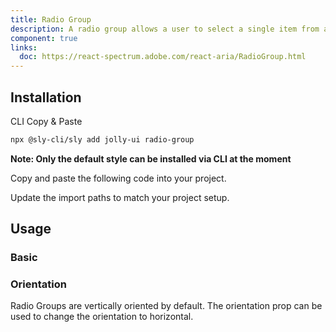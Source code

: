 ```yaml
---
title: Radio Group
description: A radio group allows a user to select a single item from a list of mutually exclusive options.
component: true
links:
  doc: https://react-spectrum.adobe.com/react-aria/RadioGroup.html
---
```


<ComponentPreview name="radio-group-demo" />

## Installation

<Tabs defaultValue="cli">

<TabsList>
  <TabsTrigger value="cli">CLI</TabsTrigger>
  <TabsTrigger value="manual">Copy & Paste</TabsTrigger>
</TabsList>

<TabsContent value="cli">

```bash
npx @sly-cli/sly add jolly-ui radio-group
```

**Note: Only the default style can be installed via CLI at the moment**

</TabsContent>

<TabsContent value="manual">

<Steps>

<Step>Copy and paste the following code into your project.</Step>

<ComponentSource name="radio-group" />

<Step>Update the import paths to match your project setup.</Step>

</Steps>

</TabsContent>

</Tabs>

## Usage

### Basic

<ComponentPreview name="radio-group-demo" />

### Orientation

Radio Groups are vertically oriented by default. The orientation prop can be used to change the orientation to horizontal.

<ComponentPreview name="radio-group-orientation" />
